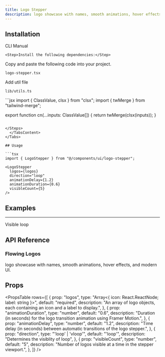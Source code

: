 ```yaml
---
title: Logo Stepper
description: logo showcase with names, smooth animations, hover effects, and modern UI.
---
```


<ComponentPreview name="logostepper-demo" className="p-0" description="" />

## Installation

<Tabs defaultValue="cli" className="w-full">
  <TabsList>
    <TabsTrigger value="cli">CLI</TabsTrigger>
    <TabsTrigger value="manual">Manual</TabsTrigger>
  </TabsList>
  <TabsContent value="cli">
    <PkgOptions name="logo-stepper" />
  </TabsContent>
  <TabsContent value="manual">
    <Steps>

    <Step>Install the following dependencies:</Step>
<DepsOptions name="framer-motion" />

<Step>Copy and paste the following code into your project.</Step>
<p>
  <code>logo-stepper.tsx</code>
</p>
<ComponentSource name="logo-stepper" />

<Step>Add util file</Step>
<p>
  <code>lib/utils.ts</code>
</p>
```jsx
import { ClassValue, clsx } from "clsx";
import { twMerge } from "tailwind-merge";

export function cn(...inputs: ClassValue[]) {
  return twMerge(clsx(inputs));
}
```

</Steps>
  </TabsContent>
</Tabs>

## Usage

```tsx
import { LogoStepper } from "@/components/ui/logo-stepper";
```

```tsx
<LogoStepper
  logos={logos}
  direction="loop"
  animationDelay={1.2}
  animationDuration={0.6}
  visibleCount={5}
/>
```

## Examples

---

<Step>Visible loop</Step>

<ComponentPreview name="logosteppervloop-demo" className="p-0" description="" />

## API Reference

### Flowing Logos

logo showcase with names, smooth animations, hover effects, and modern UI.

## Props

<PropsTable
  rows={[
    {
      prop: "logos",
      type: "Array<{ icon: React.ReactNode; label: string }>",
      default: "required",
      description:
        "An array of logo objects, each containing an icon and a label to display.",
    },
    {
      prop: "animationDuration",
      type: "number",
      default: "0.6",
      description:
        "Duration (in seconds) for the logo transition animation using Framer Motion.",
    },
    {
      prop: "animationDelay",
      type: "number",
      default: "1.2",
      description:
        "Time delay (in seconds) between automatic transitions of the logo stepper.",
    },
    {
      prop: "direction",
      type: "'loop' | 'vloop'",
      default: "'loop'",
      description:
        "Determines the visiblity of loop",
    },
    {
      prop: "visibleCount",
      type: "number",
      default: "5",
      description:
        "Number of logos visible at a time in the stepper viewport.",
    },
  ]}
/>

